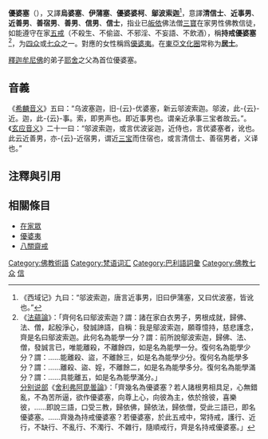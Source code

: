 {{佛教}}
'''優婆塞'''（{{lang-sa|Upāsaka}}），又譯'''烏婆塞'''、'''伊蒲塞'''、'''優婆婆柯'''、'''鄔波索迦'''<ref>《西域记》九曰：“邬波索迦，唐言近事男，旧曰伊蒲塞，又曰优波塞，皆讹也。”</ref>，意譯'''清信士'''、'''近事男'''、'''近善男'''、'''善宿男'''、'''善男'''、'''信男'''、'''信士'''，指业已[[皈依|皈依]]佛法僧[[三宝_(佛教)|三寶]]在家男性佛教信徒，如能遵守在家[[五戒|五戒]]（不殺生、不偷盜、不邪淫、不妄語、不飲酒），稱'''持戒優婆塞'''<ref>
《[[法蘊論|法蘊論]]》：「齊何名曰鄔波索迦？謂：諸在家白衣男子，男根成就，歸佛、法、僧，起殷淨心，發誠諦語，自稱：我是鄔波索迦，願尊憶持，慈悲護念，齊是名曰鄔波索迦。此何名為能學一分？謂：前所說鄔波索迦，歸佛、法、僧，發誠言已，唯能離殺，不離餘四，如是名為能學一分。復何名為能學少分？謂：……能離殺、盜，不離餘三，如是名為能學少分。復何名為能學多分？謂：……離殺、盜、婬，不離餘二，如是名為能學多分。復何名為能學滿分？謂：……具能離五，如是名為能學滿分。」<br />
[[分别说部|分别说部]]《[[舍利弗阿毘曇論|舍利弗阿毘曇論]]》：「齊幾名為優婆塞？若人諸根男相具足，心無錯亂，不為苦所逼，欲作優婆塞，向尊上心，向彼為主，依於捨彼，喜樂彼，……即說三語，口受三教，歸依佛，歸依法，歸依僧，受此三語已，即名優婆塞。……齊幾為持戒優婆塞？若優婆塞，於此五戒中，常持戒，護行、近行，不缺行、不亂行、不濁行、不雜行，隨順戒行，齊是名持戒優婆塞。」
</ref>，为[[四众|四众]]或[[七众|七众]]之一。對應的女性稱爲[[優婆夷|優婆夷]]。在[[東亞文化圈|東亞文化圈]]常称为'''[[居士|居士]]'''。

[[釋迦牟尼佛|釋迦牟尼佛]]的弟子[[耶舍|耶舍]]之父為首位優婆塞。

==音義==
《[[希麟音义|希麟音义]]》五曰：“乌波塞迦，旧-{云}-优婆塞，新云邬波索迦。邬波，此-{云}-近。迦，此-{云}-事。索，即男声也。即近事男也。谓亲近承事三宝者故云。”。《[[玄应音义|玄应音义]]》二十一曰：“邬波索迦，或言优波娑迦，近侍也，言优婆塞者，讹也。此云近善男，亦-{云}-近宿男，谓近[[三宝|三宝]]而住宿也，或言清信士、善宿男者，义译也。”

== 注釋與引用 ==
{{reflist|2}}
== 相關條目 ==
* [[在家眾|在家眾]]
* [[優婆夷|優婆夷]]
* [[八關齋戒|八關齋戒]]

{{七众}}

{{Authority control}}

[[Category:佛教術語|Category:佛教術語]]
[[Category:梵语词汇|Category:梵语词汇]]
[[Category:巴利語詞彙|Category:巴利語詞彙]]
[[Category:佛教七众|Category:佛教七众]]
[[Category:誓词|信]]